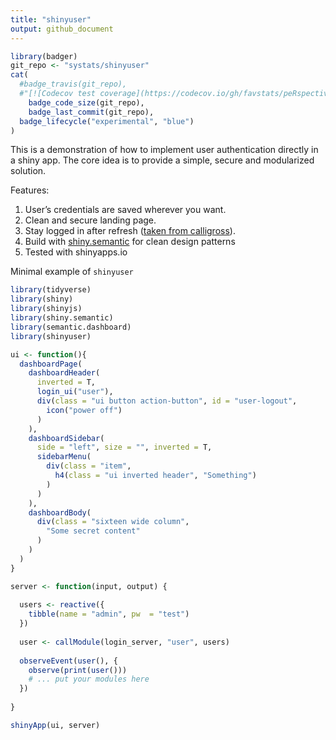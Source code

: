 ```yaml
---
title: "shinyuser"
output: github_document
---
```



```r
library(badger)
git_repo <- "systats/shinyuser"
cat(
  #badge_travis(git_repo),
  #"[![Codecov test coverage](https://codecov.io/gh/favstats/peRspective/branch/master/graph/badge.svg)](https://codecov.io/gh/favstats/peRspective?branch=master)",
	badge_code_size(git_repo),
	badge_last_commit(git_repo),
  badge_lifecycle("experimental", "blue")
)
```

This is a demonstration of how to implement user authentication directly in a shiny app. The core idea is to provide a simple, secure and modularized solution.  

Features:

1. User's credentials are saved wherever you want.
2. Clean and secure landing page.
3. Stay logged in after refresh ([taken from calligross](https://gist.github.com/calligross/e779281b500eb93ee9e42e4d72448189)).
4. Build with [shiny.semantic](https://github.com/Appsilon/shiny.semantic) for clean design patterns
5. Tested with shinyapps.io


Minimal example of `shinyuser`

```r
library(tidyverse)
library(shiny)
library(shinyjs)
library(shiny.semantic)
library(semantic.dashboard)
library(shinyuser)

ui <- function(){
  dashboardPage(
    dashboardHeader(
      inverted = T,
      login_ui("user"),
      div(class = "ui button action-button", id = "user-logout", 
        icon("power off")
      )
    ),
    dashboardSidebar(
      side = "left", size = "", inverted = T,
      sidebarMenu(
        div(class = "item",
          h4(class = "ui inverted header", "Something")
        )
      )
    ),
    dashboardBody(
      div(class = "sixteen wide column",
        "Some secret content"
      )
    )
  )
}

server <- function(input, output) {
  
  users <- reactive({ 
    tibble(name = "admin", pw  = "test")
  })
  
  user <- callModule(login_server, "user", users)
  
  observeEvent(user(), {
    observe(print(user()))
    # ... put your modules here
  })
  
}

shinyApp(ui, server)
```

<!-- <img src = "demo.gif"> <!-- width = "80%" --> 
 
 